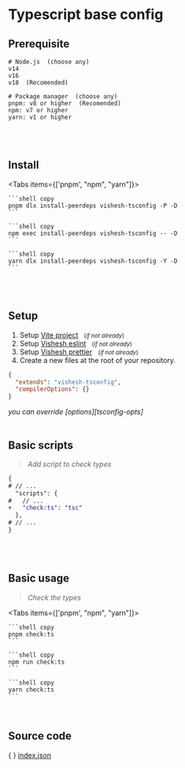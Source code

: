 
# Typescript base config

## Prerequisite

```shell
# Node.js  (choose any)
v14
v16
v18  (Recomended)

# Package manager  (choose any)
pnpm: v8 or higher  (Recomended)
npm: v7 or higher
yarn: v1 or higher
```

<br />
<br />

## Install

<Tabs items={['pnpm', "npm", "yarn"]}>
  <Tab>

    ```shell copy
    pnpm dlx install-peerdeps vishesh-tsconfig -P -D
    ```

  </Tab>
  <Tab>

    ```shell copy
    npm exec install-peerdeps vishesh-tsconfig -- -D
    ```

  </Tab>
  <Tab>

    ```shell copy
    yarn dlx install-peerdeps vishesh-tsconfig -Y -D
    ```

  </Tab>
</Tabs>

<br />
<br />

## Setup

1. Setup [Vite project][vite] &nbsp;&nbsp;<small>(_if not already_)</small>
2. Setup [Vishesh eslint][eslint] &nbsp;&nbsp;<small>(_if not already_)</small>
3. Setup [Vishesh prettier][prettier] &nbsp;&nbsp;<small>(_if not already_)</small>
4. Create a new files at the root of your repository.

```json filename="tsconfig.json" copy
{
  "extends": "vishesh-tsconfig",
  "compilerOptions": {}
}
```

<Callout type="info">
  <em>you can override [options][tsconfig-opts]</em>
</Callout>

<br />
<br />

## Basic scripts

> <em>Add script to check types</em>

```diff filename="package.json"
{
# // ...
  "scripts": {
#   // ...
+   "check:ts": "tsc"
  },
# // ...
}
```

<br />
<br />

## Basic usage

> <em>Check the types</em>

<Tabs items={['pnpm', "npm", "yarn"]}>
  <Tab>

    ```shell copy
    pnpm check:ts
    ```

  </Tab>
  <Tab>

    ```shell copy
    npm run check:ts
    ```

  </Tab>
  <Tab>

    ```shell copy
    yarn check:ts
    ```

  </Tab>
</Tabs>

<br />

## Source code

\{ \} [index.json](https://github.com/mrjadeja/vishesh/blob/main/src/packages/dev/tsconfig/index.json)

[eslint]: /configs/eslint/base "Vishesh eslint documentation"
[prettier]: /configs/prettier/base "Vishesh prettier documentation"
[tsconfig-opts]: https://www.typescriptlang.org/tsconfig "Typescript compiler options documentation"
[vite]: https://vitejs.dev/guide/#scaffolding-your-first-vite-project "Setup vite project"
